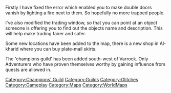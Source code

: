 {{Update|date = 13 February 2001}}

Firstly I have fixed the error which enabled you to make double doors vanish by lighting a fire next to them. So hopefully no more trapped people. 

I've also modified the trading window, so that you can point at an object someone is offering you to find out the objects name and description. This will help make trading fairer and safer. 

Some new locations have been added to the map, there is a new shop in Al-kharid where you can buy plate-mail skirts. 

The 'champions guild' has been added south-west of Varrock. Only Adventurers who have proven themselves worthy by gaining influence from quests are allowed in.

[[Category:Updates|{{PAGENAME}}]]
[[Category:Champions' Guild]]
[[Category:Guilds]]
[[Category:Glitches]]
[[Category:Gameplay]]
[[Category:Maps]]
[[Category:WorldMaps]]
